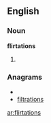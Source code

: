 ==English==

===Noun===
'''flirtations'''

# {{plural of|[[flirtation]]}}

===Anagrams===
* {{alphagram|afiilnorstt}}
* [[filtrations#English|filtrations]]


[[ar:flirtations]]